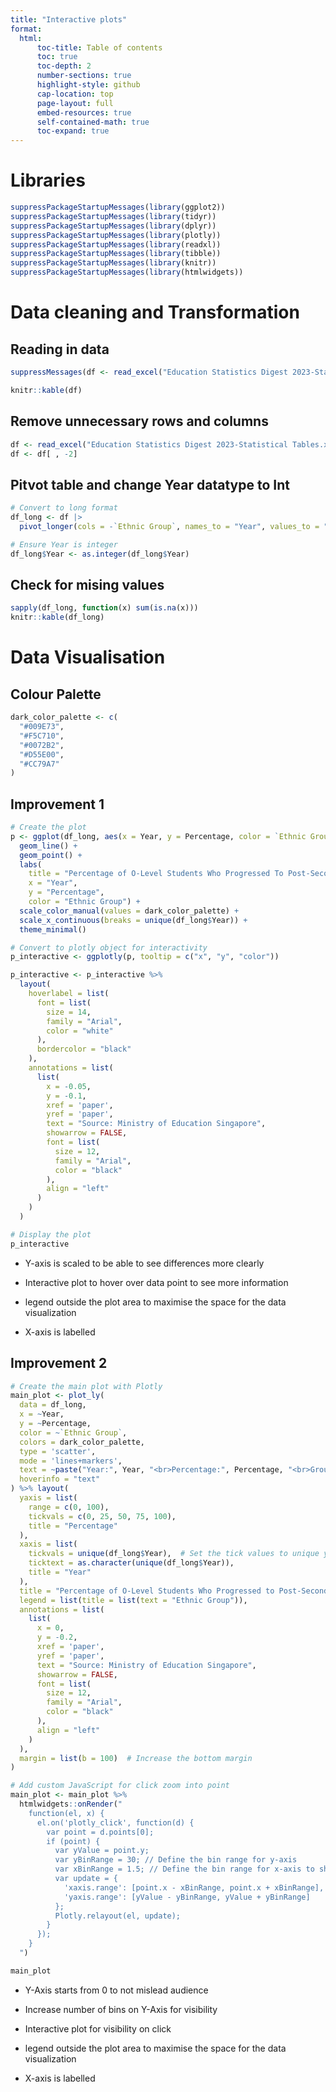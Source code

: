 ```yaml
---
title: "Interactive plots"
format:
  html:
      toc-title: Table of contents
      toc: true
      toc-depth: 2
      number-sections: true
      highlight-style: github
      cap-location: top
      page-layout: full
      embed-resources: true
      self-contained-math: true
      toc-expand: true
---
```

# Libraries
```r
suppressPackageStartupMessages(library(ggplot2))
suppressPackageStartupMessages(library(tidyr))
suppressPackageStartupMessages(library(dplyr))
suppressPackageStartupMessages(library(plotly))
suppressPackageStartupMessages(library(readxl))
suppressPackageStartupMessages(library(tibble))
suppressPackageStartupMessages(library(knitr))
suppressPackageStartupMessages(library(htmlwidgets))
```

# Data cleaning and Transformation

## Reading in data
```r
suppressMessages(df <- read_excel("Education Statistics Digest 2023-Statistical Tables.xlsx", sheet = "46"))

```

```r
knitr::kable(df)
```

## Remove unnecessary rows and columns
```r
df <- read_excel("Education Statistics Digest 2023-Statistical Tables.xlsx", sheet = "46", skip = 1, n_max = 5)
df <- df[ , -2]
```

## Pitvot table and change Year datatype to Int
```r
# Convert to long format
df_long <- df |>
  pivot_longer(cols = -`Ethnic Group`, names_to = "Year", values_to = "Percentage")

# Ensure Year is integer
df_long$Year <- as.integer(df_long$Year)
```

## Check for mising values 
```r
sapply(df_long, function(x) sum(is.na(x)))
knitr::kable(df_long)
```

# Data Visualisation

## Colour Palette
```r
dark_color_palette <- c(
  "#009E73",  
  "#F5C710",  
  "#0072B2", 
  "#D55E00",  
  "#CC79A7"
)
```

## Improvement 1
```r
# Create the plot
p <- ggplot(df_long, aes(x = Year, y = Percentage, color = `Ethnic Group`, group = `Ethnic Group`)) +
  geom_line() +
  geom_point() +
  labs(
    title = "Percentage of O-Level Students Who Progressed To Post-Secondary Education",
    x = "Year",
    y = "Percentage",
    color = "Ethnic Group") +
  scale_color_manual(values = dark_color_palette) +
  scale_x_continuous(breaks = unique(df_long$Year)) +
  theme_minimal()

# Convert to plotly object for interactivity
p_interactive <- ggplotly(p, tooltip = c("x", "y", "color"))

p_interactive <- p_interactive %>%
  layout(
    hoverlabel = list(
      font = list(
        size = 14,
        family = "Arial",
        color = "white"
      ),
      bordercolor = "black" 
    ),
    annotations = list(
      list(
        x = -0.05,
        y = -0.1,
        xref = 'paper',
        yref = 'paper',
        text = "Source: Ministry of Education Singapore",
        showarrow = FALSE,
        font = list(
          size = 12,
          family = "Arial",
          color = "black"
        ),
        align = "left"
      )
    )
  )

# Display the plot
p_interactive
```

- Y-axis is scaled to be able to see differences more clearly

- Interactive plot to hover over data point to see more information

- legend outside the plot area to maximise the space for the data visualization

- X-axis is labelled

## Improvement 2

```r
# Create the main plot with Plotly
main_plot <- plot_ly(
  data = df_long,
  x = ~Year,
  y = ~Percentage,
  color = ~`Ethnic Group`,
  colors = dark_color_palette,
  type = 'scatter',
  mode = 'lines+markers',
  text = ~paste("Year:", Year, "<br>Percentage:", Percentage, "<br>Group:", `Ethnic Group`),
  hoverinfo = "text"
) %>% layout(
  yaxis = list(
    range = c(0, 100),
    tickvals = c(0, 25, 50, 75, 100),
    title = "Percentage"
  ),
  xaxis = list(
    tickvals = unique(df_long$Year),  # Set the tick values to unique years
    ticktext = as.character(unique(df_long$Year)),
    title = "Year"
  ),
  title = "Percentage of O-Level Students Who Progressed to Post-Secondary Education",
  legend = list(title = list(text = "Ethnic Group")),
  annotations = list(
    list(
      x = 0,
      y = -0.2,
      xref = 'paper',
      yref = 'paper',
      text = "Source: Ministry of Education Singapore",
      showarrow = FALSE,
      font = list(
        size = 12,
        family = "Arial",
        color = "black"
      ),
      align = "left"
    )
  ),
  margin = list(b = 100)  # Increase the bottom margin
)

# Add custom JavaScript for click zoom into point
main_plot <- main_plot %>%
  htmlwidgets::onRender("
    function(el, x) {
      el.on('plotly_click', function(d) {
        var point = d.points[0];
        if (point) {
          var yValue = point.y;
          var yBinRange = 30; // Define the bin range for y-axis
          var xBinRange = 1.5; // Define the bin range for x-axis to show 5 years
          var update = {
            'xaxis.range': [point.x - xBinRange, point.x + xBinRange], // Show 5 years around the clicked point
            'yaxis.range': [yValue - yBinRange, yValue + yBinRange]
          };
          Plotly.relayout(el, update);
        }
      });
    }
  ")

main_plot

```
- Y-Axis starts from 0 to not mislead audience

- Increase number of bins on Y-Axis for visibility

- Interactive plot for visibility on click

- legend outside the plot area to maximise the space for the data visualization
- X-axis is labelled